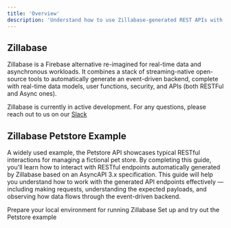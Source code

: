 ```yaml
---
title: 'Overview'
description: 'Understand how to use Zillabase-generated REST APIs with the Petstore example'
---
```


## Zillabase

Zillabase is a Firebase alternative re-imagined for real-time data and asynchronous workloads. It combines a stack of streaming-native open-source tools to automatically generate an event-driven backend, complete with real-time data models, user functions, security, and APIs (both RESTFul and Async ones).

<Note>Zillabase is currently in active development. For any questions, please reach out to us on our [Slack](https://aklivitycommunity.slack.com/join/shared_invite/zt-sy06wvr9-u6cPmBNQplX5wVfd9l2oIQ)</Note>

## Zillabase Petstore Example

A widely used example, the Petstore API showcases typical RESTful interactions for managing a fictional pet store. By completing this guide, you'll learn how to interact with RESTful endpoints automatically generated by Zillabase based on an AsyncAPI 3.x specification. This guide will help you understand how to work with the generated API endpoints effectively — including making requests, understanding the expected payloads, and observing how data flows through the event-driven backend.

<CardGroup cols={2}>
  <Card
    title="Prerequisite"
    icon="gears"
    href="https://mintlify.com/docs/quickstart"
  >
    Prepare your local environment for running Zillabase
  </Card>
  <Card
    title="Quickstart"
    icon="circle-play"
    href="https://mintlify.com/docs/development"
  >
    Set up and try out the Petstore example
  </Card>
</CardGroup>